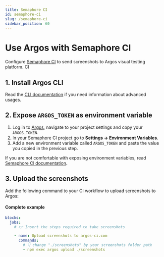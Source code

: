 ```yaml
---
title: Semaphore CI
id: semaphore-ci
slug: /semaphore-ci
sidebar_position: 60
---
```



# Use Argos with Semaphore CI

Configure [Semaphore CI](https://semaphoreci.com/) to send screenshots to Argos visual testing platform. CI

## 1. Install Argos CLI

<InstallDevDep dependency="@argos-ci/cli" />

Read the [CLI documentation](/argos-cli#advanced-usage) if you need information about
advanced usages.

## 2. Expose `ARGOS_TOKEN` as environment variable

1. Log in to [Argos](https://app.argos-ci.com), navigate to your project settings and copy your `ARGOS_TOKEN`.
2. In your Semaphore CI project go to **Settings -> Environment Variables**.
3. Add a new environment variable called `ARGOS_TOKEN` and paste the value you copied in the previous step.

If you are not comfortable with exposing environment variables, read [Semaphore CI documentation](https://docs.semaphoreci.com/ci-cd-environment/environment-variables/).

## 3. Upload the screenshots

Add the following command to your CI workflow to upload screenshots to Argos:

<RunPkgCommand command="argos upload ./screenshots" />

#### Complete example

```yml title=".semaphore/semaphore.yml"
blocks:
  jobs:
    # 👉 Insert the steps required to take screenshots

    - name: Upload screenshots to argos-ci.com
      commands:
        # 👇 change "./screenshots" by your screenshots folder path
        - npm exec argos upload ./screenshots
```

<Enjoy />
